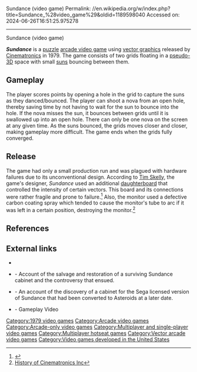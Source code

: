 Sundance (video game)
Permalink: //en.wikipedia.org/w/index.php?title=Sundance_%28video_game%29&oldid=1189598040
Accessed on: 2024-06-26T16:51:25.975278



------
Sundance (video game)
{{Infobox video game
|title=Sundance 
|image=Sundance arcade.png
|caption=Screenshot
|developer = [[Cinematronics]]
|publisher = Cinematronics
|designer=[[Tim Skelly]]
|released = 1979
|platforms= [[Arcade video game|Arcade]]
|genre = [[Puzzle video game|Puzzle]]
|modes = [[Single-player video game|Single-player]], 2 players alternating
|arcade system= Cinematronics hardware
}}

'''''Sundance''''' is a [[Puzzle video game|puzzle]] [[arcade video game]] using [[vector graphics]] released by [[Cinematronics]] in 1979. The game consists of two grids floating in a [[2.5D|pseudo-3D]] space with small [[star|suns]] bouncing between them.

==Gameplay==
The player scores points by opening a hole in the grid to capture the suns as they danced/bounced.  The player can shoot a nova from an open hole, thereby saving time by not having to wait for the sun to bounce into the hole. If the nova misses the sun, it bounces between grids until it is swallowed up into an open hole. There can only be one nova on the screen at any given time.  As the suns bounced, the grids moves closer and closer, making gameplay more difficult.  The game ends when the grids fully converged.

==Release==
The game had only a small production run and was plagued with hardware failures due to its unconventional design.  According to [[Tim Skelly]], the game's designer, ''Sundance'' used an additional [[daughterboard]] that controlled the intensity of certain vectors.  This board and its connections were rather fragile and prone to failure.<ref>{{cite web|url=http://www.dadgum.com/giantlist/archive/cinematronics.html |title=Tim Skelly's History of Cinematronics and Vectorbeam |website=dadgum.com |date=June 1, 1999}}</ref>  Also, the monitor used a defective carbon coating spray which tended to cause the monitor's tube to arc if it was left in a certain position, destroying the monitor.<ref>[http://zonn.com/Cinematronics/history.htm History of Cinematronics Inc<!-- Bot generated title -->]</ref>

==References==
{{reflist}}

==External links==
*{{KLOV game|id=9860|name=Sundance}}
* {{cite web|url=https://arcadeblogger.com/2016/06/03/cinematronics-sundance/|last=Temple|first=Tony|title=Arcade Raid Gone Wrong: Cinematronics Sundance|publisher=ArcadeBlogger.com|date=2016-06-03}} - Account of the salvage and restoration of a surviving Sundance cabinet and the controversy that ensued.
* {{cite web|url=https://arcadeblogger.com/2017/02/17/sega-sundance-unearthed/|last=Temple|first=Tony|title=Sega Sundance Unearthed!|publisher=ArcadeBlogger.com|date=2017-02-17}} - An account of the discovery of a cabinet for the Sega licensed version of Sundance that had been converted to Asteroids at a later date.
* {{cite web|url=https://www.youtube.com/watch?v=9hAHuYO8bSc |archive-url=https://ghostarchive.org/varchive/youtube/20211212/9hAHuYO8bSc| archive-date=2021-12-12 |url-status=live|title=SC3 - Spring 2011 Arcade Party - Sundance|publisher=YouTube|date=2011-03-18}}{{cbignore}} - Gameplay Video

[[Category:1979 video games]]
[[Category:Arcade video games]]
[[Category:Arcade-only video games]]
[[Category:Multiplayer and single-player video games]]
[[Category:Multiplayer hotseat games]]
[[Category:Vector arcade video games]]
[[Category:Video games developed in the United States]]